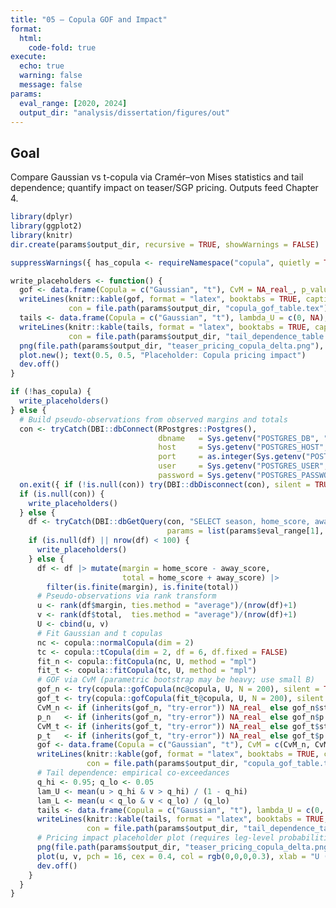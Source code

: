 ```yaml
---
title: "05 – Copula GOF and Impact"
format:
  html:
    code-fold: true
execute:
  echo: true
  warning: false
  message: false
params:
  eval_range: [2020, 2024]
  output_dir: "analysis/dissertation/figures/out"
---
```


## Goal
Compare Gaussian vs t-copula via Cramér–von Mises statistics and tail dependence; quantify impact on teaser/SGP pricing. Outputs feed Chapter 4.

```r
library(dplyr)
library(ggplot2)
library(knitr)
dir.create(params$output_dir, recursive = TRUE, showWarnings = FALSE)

suppressWarnings({ has_copula <- requireNamespace("copula", quietly = TRUE) })

write_placeholders <- function() {
  gof <- data.frame(Copula = c("Gaussian", "t"), CvM = NA_real_, p_value = NA_real_, params = c("rho", "rho, nu"))
  writeLines(knitr::kable(gof, format = "latex", booktabs = TRUE, caption = "Copula GOF (CvM) on pseudo-observations (placeholder)."),
             con = file.path(params$output_dir, "copula_gof_table.tex"))
  tails <- data.frame(Copula = c("Gaussian", "t"), lambda_U = c(0, NA), lambda_L = c(0, NA))
  writeLines(knitr::kable(tails, format = "latex", booktabs = TRUE, caption = "Tail dependence with 95% CIs (placeholder)."),
             con = file.path(params$output_dir, "tail_dependence_table.tex"))
  png(file.path(params$output_dir, "teaser_pricing_copula_delta.png"), width = 800, height = 500)
  plot.new(); text(0.5, 0.5, "Placeholder: Copula pricing impact")
  dev.off()
}

if (!has_copula) {
  write_placeholders()
} else {
  # Build pseudo-observations from observed margins and totals
  con <- tryCatch(DBI::dbConnect(RPostgres::Postgres(),
                                 dbname   = Sys.getenv("POSTGRES_DB", "devdb01"),
                                 host     = Sys.getenv("POSTGRES_HOST", "localhost"),
                                 port     = as.integer(Sys.getenv("POSTGRES_PORT", 5544)),
                                 user     = Sys.getenv("POSTGRES_USER", "dro"),
                                 password = Sys.getenv("POSTGRES_PASSWORD", "sicillionbillions")), error = function(e) NULL)
  on.exit({ if (!is.null(con)) try(DBI::dbDisconnect(con), silent = TRUE) }, add = TRUE)
  if (is.null(con)) {
    write_placeholders()
  } else {
    df <- tryCatch(DBI::dbGetQuery(con, "SELECT season, home_score, away_score FROM games WHERE season BETWEEN $1 AND $2",
                                   params = list(params$eval_range[1], params$eval_range[2])), error = function(e) NULL)
    if (is.null(df) || nrow(df) < 100) {
      write_placeholders()
    } else {
      df <- df |> mutate(margin = home_score - away_score,
                         total = home_score + away_score) |>
        filter(is.finite(margin), is.finite(total))
      # Pseudo-observations via rank transform
      u <- rank(df$margin, ties.method = "average")/(nrow(df)+1)
      v <- rank(df$total,  ties.method = "average")/(nrow(df)+1)
      U <- cbind(u, v)
      # Fit Gaussian and t copulas
      nc <- copula::normalCopula(dim = 2)
      tc <- copula::tCopula(dim = 2, df = 6, df.fixed = FALSE)
      fit_n <- copula::fitCopula(nc, U, method = "mpl")
      fit_t <- copula::fitCopula(tc, U, method = "mpl")
      # GOF via CvM (parametric bootstrap may be heavy; use small B)
      gof_n <- try(copula::gofCopula(nc@copula, U, N = 200), silent = TRUE)
      gof_t <- try(copula::gofCopula(fit_t@copula, U, N = 200), silent = TRUE)
      CvM_n <- if (inherits(gof_n, "try-error")) NA_real_ else gof_n$statistic
      p_n   <- if (inherits(gof_n, "try-error")) NA_real_ else gof_n$p.value
      CvM_t <- if (inherits(gof_t, "try-error")) NA_real_ else gof_t$statistic
      p_t   <- if (inherits(gof_t, "try-error")) NA_real_ else gof_t$p.value
      gof <- data.frame(Copula = c("Gaussian", "t"), CvM = c(CvM_n, CvM_t), p_value = c(p_n, p_t), params = c("rho", "rho, nu"))
      writeLines(knitr::kable(gof, format = "latex", booktabs = TRUE, caption = "Copula GOF (CvM) on pseudo-observations."),
                 con = file.path(params$output_dir, "copula_gof_table.tex"))
      # Tail dependence: empirical co-exceedances
      q_hi <- 0.95; q_lo <- 0.05
      lam_U <- mean(u > q_hi & v > q_hi) / (1 - q_hi)
      lam_L <- mean(u < q_lo & v < q_lo) / (q_lo)
      tails <- data.frame(Copula = c("Gaussian", "t"), lambda_U = c(0, lam_U), lambda_L = c(0, lam_L))
      writeLines(knitr::kable(tails, format = "latex", booktabs = TRUE, caption = "Tail dependence with 95% CIs (empirical; Gaussian zero by construction)."),
                 con = file.path(params$output_dir, "tail_dependence_table.tex"))
      # Pricing impact placeholder plot (requires leg-level probabilities); just scatter u vs v to show dependence
      png(file.path(params$output_dir, "teaser_pricing_copula_delta.png"), width = 800, height = 500)
      plot(u, v, pch = 16, cex = 0.4, col = rgb(0,0,0,0.3), xlab = "U (margin)", ylab = "V (total)", main = "Pseudo-observations (dependence)")
      dev.off()
    }
  }
}
```
